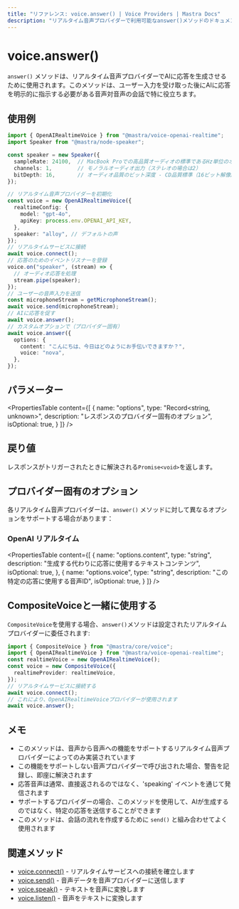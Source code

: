 ```yaml
---
title: "リファレンス: voice.answer() | Voice Providers | Mastra Docs"
description: "リアルタイム音声プロバイダーで利用可能なanswer()メソッドのドキュメントで、音声プロバイダーに応答を生成させるトリガーです。"
---
```


# voice.answer()

`answer()` メソッドは、リアルタイム音声プロバイダーでAIに応答を生成させるために使用されます。このメソッドは、ユーザー入力を受け取った後にAIに応答を明示的に指示する必要がある音声対音声の会話で特に役立ちます。

## 使用例

```typescript
import { OpenAIRealtimeVoice } from "@mastra/voice-openai-realtime";
import Speaker from "@mastra/node-speaker";

const speaker = new Speaker({
  sampleRate: 24100,  // MacBook Proでの高品質オーディオの標準であるHz単位のオーディオサンプルレート
  channels: 1,        // モノラルオーディオ出力（ステレオの場合は2）
  bitDepth: 16,       // オーディオ品質のビット深度 - CD品質標準（16ビット解像度）
});

// リアルタイム音声プロバイダーを初期化
const voice = new OpenAIRealtimeVoice({
  realtimeConfig: {
    model: "gpt-4o",
    apiKey: process.env.OPENAI_API_KEY,
  },
  speaker: "alloy", // デフォルトの声
});
// リアルタイムサービスに接続
await voice.connect();
// 応答のためのイベントリスナーを登録
voice.on("speaker", (stream) => {
  // オーディオ応答を処理
  stream.pipe(speaker);
});
// ユーザーの音声入力を送信
const microphoneStream = getMicrophoneStream();
await voice.send(microphoneStream);
// AIに応答を促す
await voice.answer();
// カスタムオプションで（プロバイダー固有）
await voice.answer({
  options: {
    content: "こんにちは、今日はどのようにお手伝いできますか？",
    voice: "nova",
  },
});
```


## パラメーター

<PropertiesTable
  content={[
    {
      name: "options",
      type: "Record<string, unknown>",
      description: "レスポンスのプロバイダー固有のオプション",
      isOptional: true,
    }
  ]}
/>

## 戻り値

レスポンスがトリガーされたときに解決される`Promise<void>`を返します。

## プロバイダー固有のオプション

各リアルタイム音声プロバイダーは、`answer()` メソッドに対して異なるオプションをサポートする場合があります：

### OpenAI リアルタイム

<PropertiesTable
  content={[
    {
      name: "options.content",
      type: "string",
      description: "生成する代わりに応答に使用するテキストコンテンツ",
      isOptional: true,
    },
    {
      name: "options.voice",
      type: "string",
      description: "この特定の応答に使用する音声ID",
      isOptional: true,
    }
  ]}
/>

## CompositeVoiceと一緒に使用する

`CompositeVoice`を使用する場合、`answer()`メソッドは設定されたリアルタイムプロバイダーに委任されます:

```typescript
import { CompositeVoice } from "@mastra/core/voice";
import { OpenAIRealtimeVoice } from "@mastra/voice-openai-realtime";
const realtimeVoice = new OpenAIRealtimeVoice();
const voice = new CompositeVoice({
  realtimeProvider: realtimeVoice,
});
// リアルタイムサービスに接続する
await voice.connect();
// これにより、OpenAIRealtimeVoiceプロバイダーが使用されます
await voice.answer();
```

## メモ

- このメソッドは、音声から音声への機能をサポートするリアルタイム音声プロバイダーによってのみ実装されています
- この機能をサポートしない音声プロバイダーで呼び出された場合、警告を記録し、即座に解決されます
- 応答音声は通常、直接返されるのではなく、'speaking' イベントを通じて発信されます
- サポートするプロバイダーの場合、このメソッドを使用して、AIが生成するのではなく、特定の応答を送信することができます
- このメソッドは、会話の流れを作成するために `send()` と組み合わせてよく使用されます

## 関連メソッド

- [voice.connect()](./voice.connect) - リアルタイムサービスへの接続を確立します
- [voice.send()](./voice.send) - 音声データを音声プロバイダーに送信します
- [voice.speak()](./voice.speak) - テキストを音声に変換します
- [voice.listen()](./voice.listen) - 音声をテキストに変換します